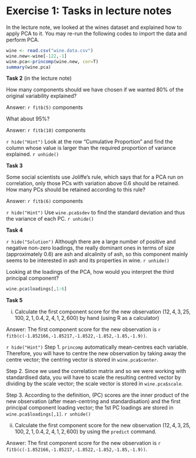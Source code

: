 # Exercise 1: Tasks in lecture notes

In the lecture note, we looked at the wines dataset and explained how to apply PCA to it. You may re-run the following codes to import the data and perform PCA.

```r
wine <- read.csv("wine.data.csv")
wine.new<-wine[-122,-1]
wine.pca<-princomp(wine.new, cor=T)
summary(wine.pca)
```

**Task 2** (in the lecture note)

How many components should we have chosen if we wanted 80\% of the original variability explained? 

Answer: `r fitb(5)` components

What about 95\%?

Answer: `r fitb(10)` components

`r hide("Hint")`
Look at the row "Cumulative Proportion" and find the column whose value is larger than the required proportion of variance explained. 
`r unhide()`

**Task 3**

Some social scientists use Joliffe’s rule, which says that for a PCA run on correlation, only those PCs with variation above 0.6 should be retained. How many PCs should be retained according to this rule?

Answer: `r fitb(6)` components

`r hide("Hint")`
Use `wine.pca$sdev` to find the standard deviation and thus the variance of each PC. 
`r unhide()`

**Task 4**

`r hide("Solution")`
Although there are a large number of positive and negative non-zero loadings, the really dominant ones in terms of size (approximately 0.6) are ash and alcalinity of ash, so this component mainly seems to be interested in ash and its properties in wine.
`r unhide()`

Looking at the loadings of the PCA, how would you interpret the third principal component? 

```r
wine.pca$loadings[,1:6]
```

**Task 5**

(i) Calculate the first component score for the new observation $(12,4,3,25,100,2,1,0.4,2,4,1,2,600)$ by hand (using R as a calculator)

Answer: The first component score for the new observation is `r fitb(c(-1.852166,-1.85217,-1.8522,-1.852,-1.85,-1.9))`.

`r hide("Hint")`
Step 1. `princomp` automatically mean-centres each variable. Therefore, you will have to centre the new observation by taking away the centre vector; the centring vector is stored in `wine.pca$center`. 

Step 2. Since we used the correlation matrix and so we were working with standardised data, you will have to scale the resulting centred vector by dividing by the scale vector; the scale vector is stored in `wine.pca$scale`. 

Step 3. According to the definition, (PC) scores are the inner product of the new observation (after mean-centring and standardisation) and the first principal component loading vector; the 1st PC loadings are stored in `wine.pca$loadings[,1]`.
`r unhide()`

(ii) Calculate the first component score for the new observation $(12,4,3,25,100,2,1,0.4,2,4,1,2,600)$ by using the `predict` command. 

Answer: The first component score for the new observation is `r fitb(c(-1.852166,-1.85217,-1.8522,-1.852,-1.85,-1.9))`.

